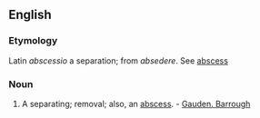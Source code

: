 ==English==

===Etymology===
Latin ''abscessio'' a separation; from ''absedere''. See [[abscess]]

===Noun===
{{en-noun}}

# {{obsolete}} A separating; removal; also, an [[abscess]]. - [[Gauden. Barrough]]